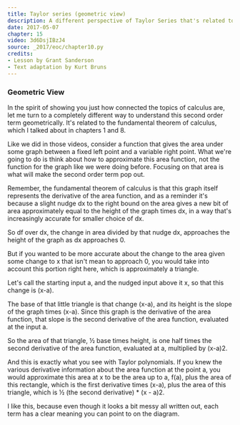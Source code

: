 ```yaml
---
title: Taylor series (geometric view)
description: A different perspective of Taylor Series that's related to the fundamental theorem of calculus. 
date: 2017-05-07
chapter: 15
video: 3d6DsjIBzJ4
source: _2017/eoc/chapter10.py
credits:
- Lesson by Grant Sanderson
- Text adaptation by Kurt Bruns
---
```


### Geometric View

In the spirit of showing you just how connected the topics of calculus are, let me turn to a completely different way to understand this second order term geometrically. It's related to the fundamental theorem of calculus, which I talked about in chapters 1 and 8.

Like we did in those videos, consider a function that gives the area under some graph between a fixed left point and a variable right point. What we're going to do is think about how to approximate this area function, not the function for the graph like we were doing before. Focusing on that area is what will make the second order term pop out.

Remember, the fundamental theorem of calculus is that this graph itself represents the derivative of the area function, and as a reminder it's because a slight nudge dx to the right bound on the area gives a new bit of area approximately equal to the height of the graph times dx, in a way that's increasingly accurate for smaller choice of dx. 

So df over dx, the change in area divided by that nudge dx, approaches the height of the graph as dx approaches 0.

But if you wanted to be more accurate about the change to the area given some change to x that isn't mean to approach 0, you would take into account this portion right here, which is approximately a triangle.

Let's call the starting input a, and the nudged input above it x, so that this change is (x-a).

The base of that little triangle is that change (x-a), and its height is the slope of the graph times (x-a). Since this graph is the derivative of the area function, that slope is the second derivative of the area function, evaluated at the input a.

So the area of that triangle, ½ base times height, is one half times the second derivative of the area function, evaluated at a, multiplied by (x-a)2.

And this is exactly what you see with Taylor polynomials. If you knew the various derivative information about the area function at the point a, you would approximate this area at x to be the area up to a, f(a), plus the area of this rectangle, which is the first derivative times (x-a), plus the area of this triangle, which is ½ (the second derivative) * (x - a)2.

I like this, because even though it looks a bit messy all written out, each term has a clear meaning you can point to on the diagram.